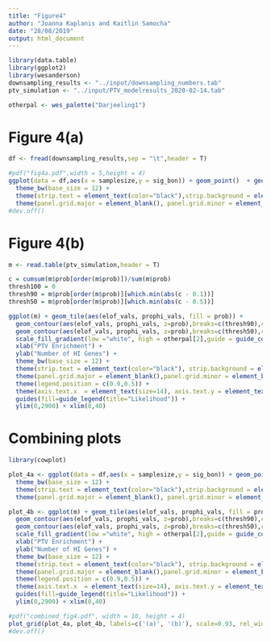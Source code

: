 ```yaml
---
title: "Figure4"
author: "Joanna Kaplanis and Kaitlin Samocha"
date: "28/08/2019"
output: html_document
---
```


```r
library(data.table)
library(ggplot2)
library(wesanderson)
downsampling_results <- "../input/downsampling_numbers.tab"
ptv_simulation <- "../input/PTV_modelresults_2020-02-14.tab"

otherpal <- wes_palette("Darjeeling1")
```

# Figure 4(a)  

```r
df <- fread(downsampling_results,sep = "\t",header = T)

#pdf("fig4a.pdf",width = 5,height = 4)
ggplot(data = df,aes(x = samplesize,y = sig_bon)) + geom_point()  + geom_line() + xlab("Downsampled sample size") + ylab("Number of DeNovoWEST significant genes")+
  theme_bw(base_size = 12) +
  theme(strip.text = element_text(color="black"),strip.background = element_rect(fill="white", size=0),panel.border = element_blank()) + 
  theme(panel.grid.major = element_blank(), panel.grid.minor = element_blank(), axis.text=element_text(size=14), axis.title=element_text(size=16)) 
#dev.off()
```

# Figure 4(b)  

```r
m <- read.table(ptv_simulation,header = T)

c = cumsum(m$prob[order(m$prob)])/sum(m$prob)
thresh100 = 0
thresh90 = m$prob[order(m$prob)][which.min(abs(c - 0.1))]
thresh50 = m$prob[order(m$prob)][which.min(abs(c - 0.5))]

ggplot(m) + geom_tile(aes(elof_vals, prophi_vals, fill = prob)) + 
  geom_contour(aes(elof_vals, prophi_vals, z=prob),breaks=c(thresh90),colour=otherpal[3], size=0.8) +
  geom_contour(aes(elof_vals, prophi_vals, z=prob),breaks=c(thresh50),colour=otherpal[1], size=0.8) +
  scale_fill_gradient(low ="white", high = otherpal[2],guide = guide_colorbar(title = "Prob"),oob = scales::squish,limits = NULL) + 
  xlab("PTV Enrichment") + 
  ylab("Number of HI Genes") +
  theme_bw(base_size = 12) +
  theme(strip.text = element_text(color="black"), strip.background = element_rect(fill="white", size=0), panel.border = element_blank()) + 
  theme(panel.grid.major = element_blank(),panel.grid.minor = element_blank()) + 
  theme(legend.position = c(0.9,0.5)) +
  theme(axis.text.x  = element_text(size=14), axis.text.y = element_text(size=14), axis.title = element_text(size=16), legend.text = element_text(size=12)) +
  guides(fill=guide_legend(title="Likelihood")) + 
  ylim(0,2900) + xlim(0,40)
```

# Combining plots  

```r
library(cowplot)

plot_4a <- ggplot(data = df,aes(x = samplesize,y = sig_bon)) + geom_point()  + geom_line() + xlab("Downsampled sample size") + ylab("Number of DeNovoWEST\nsignificant genes")+
  theme_bw(base_size = 12) +
  theme(strip.text = element_text(color="black"),strip.background = element_rect(fill="white", size=0),panel.border = element_blank()) + 
  theme(panel.grid.major = element_blank(), panel.grid.minor = element_blank(), axis.text=element_text(size=14), axis.title=element_text(size=16)) 

plot_4b <- ggplot(m) + geom_tile(aes(elof_vals, prophi_vals, fill = prob)) + 
  geom_contour(aes(elof_vals, prophi_vals, z=prob),breaks=c(thresh90),colour=otherpal[3], size=0.8) +
  geom_contour(aes(elof_vals, prophi_vals, z=prob),breaks=c(thresh50),colour=otherpal[1], size=0.8) +
  scale_fill_gradient(low ="white", high = otherpal[2],guide = guide_colorbar(title = "Prob"),oob = scales::squish,limits = NULL) + 
  xlab("PTV Enrichment") + 
  ylab("Number of HI Genes") +
  theme_bw(base_size = 12) +
  theme(strip.text = element_text(color="black"), strip.background = element_rect(fill="white", size=0), panel.border = element_blank()) + 
  theme(panel.grid.major = element_blank(),panel.grid.minor = element_blank()) + 
  theme(legend.position = c(0.9,0.5)) +
  theme(axis.text.x  = element_text(size=14), axis.text.y = element_text(size=14), axis.title = element_text(size=16), legend.text = element_text(size=12)) +
  guides(fill=guide_legend(title="Likelihood")) + 
  ylim(0,2900) + xlim(0,40)

#pdf("combined_fig4.pdf", width = 10, height = 4)
plot_grid(plot_4a, plot_4b, labels=c('(a)', '(b)'), scale=0.93, rel_widths = c(1,1.25))
#dev.off()
```